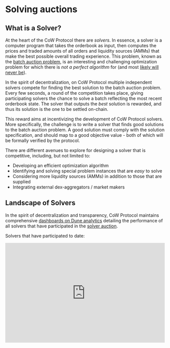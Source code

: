 # Solving auctions

## What is a Solver?

At the heart of the CoW Protocol there are _solvers_. In essence, a solver is a computer program that takes the orderbook as input, then computes the prices and traded amounts of all orders and liquidity sources (AMMs) that make the best possible overall trading experience. This problem, known as the [batch auction problem](/cow-protocol/reference/core/auctions/the-problem), is an interesting and challenging optimization problem for which there is _not a perfect algorithm_ for (and most [likely will never be](https://en.wikipedia.org/wiki/P_versus_NP_problem)).

In the spirit of decentralization, on CoW Protocol multiple independent solvers compete for finding the best solution to the batch auction problem. Every few seconds, a round of the competition takes place, giving participating solvers the chance to solve a batch reflecting the most recent orderbook state. The solver that outputs the _best_ solution is rewarded, and thus its solution is the one to be settled on-chain.

This reward aims at incentivizing the development of CoW Protocol solvers. More specifically, the challenge is to write a solver that finds good solutions to the batch auction problem. A good solution must comply with the solution specification, and should map to a good objective value - both of which will be formally verified by the protocol.

There are different avenues to explore for designing a solver that is competitive, including, but not limited to:

* Developing an efficient optimization algorithm
* Identifying and solving special problem instances that are _easy_ to solve
* Considering more liquidity sources (AMMs) in addition to those that are supplied
* Integrating external dex-aggregators / market makers

## Landscape of Solvers

In the spirit of decentralization and transparency, CoW Protocol maintains comprehensive [dashboards on Dune analytics](https://dune.com/cowprotocol/solver-info) detailing the performance of all solvers that have participated in the [solver auction](/cow-protocol/reference/core/auctions/rewards).

Solvers that have participated to date:

<iframe width="100%" height="315" src="https://dune.com/embeds/1372857/2336383" frameborder="0" allow="accelerometer; autoplay; clipboard-write; encrypted-media; gyroscope; picture-in-picture; web-share" allowfullscreen></iframe>
